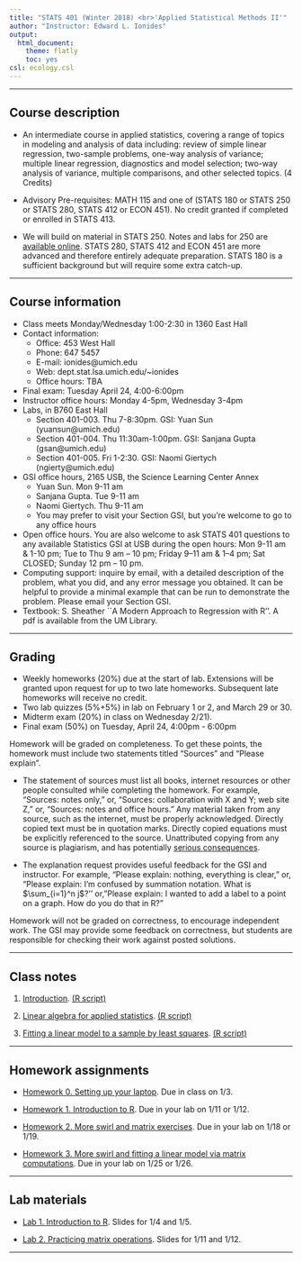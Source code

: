 ```yaml
---
title: "STATS 401 (Winter 2018) <br>'Applied Statistical Methods II'"
author: "Instructor: Edward L. Ionides"
output:
  html_document:
    theme: flatly
    toc: yes
csl: ecology.csl
---
```


------

## Course description

* An intermediate course in applied statistics, covering a range of topics in modeling and analysis of data including: review of simple linear regression, two-sample problems, one-way analysis of variance; multiple linear regression, diagnostics and model selection; two-way analysis of variance, multiple comparisons, and other selected topics. (4 Credits)

* Advisory Pre-requisites: MATH 115 and one of (STATS 180 or STATS 250 or STATS 280, STATS 412 or ECON 451). No credit granted if completed or enrolled in STATS 413.

* We will build on material in STATS 250. Notes and labs for 250 are [available online](https://open.umich.edu/find/open-educational-resources/statistics/statistics-250-introduction-statistics-data-analysis).
STATS 280, STATS 412 and ECON 451 are more advanced and therefore entirely adequate preparation. STATS 180 is a sufficient background but will require some extra catch-up.

--------------

## Course information

* Class meets Monday/Wednesday 1:00-2:30 in 1360 East Hall
* Contact information:
    + Office: 453 West Hall 
    + Phone: 647 5457 
    + E-mail: ionides@umich.edu 
    + Web: dept.stat.lsa.umich.edu/~ionides
    + Office hours:  TBA
* Final exam: Tuesday April 24, 4:00-6:00pm
* Instructor office hours: Monday 4-5pm, Wednesday 3-4pm
* Labs, in B760 East Hall
    + Section 401-003. Thu 7-8:30pm. GSI: Yuan Sun (yuansun@umich.edu)
    + Section 401-004. Thu 11:30am-1:00pm. GSI: Sanjana Gupta (gsan@umich.edu)
    + Section 401-005. Fri 1-2:30. GSI: Naomi Giertych (ngierty@umich.edu)
* GSI office hours, 2165 USB, the Science Learning Center Annex
    + Yuan Sun. Mon 9-11 am 
    + Sanjana Gupta. Tue 9-11 am
    + Naomi Giertych. Thu 9-11 am
    + You may prefer to visit your Section GSI, but you're welcome to go to any office hours
* Open office hours. You are also welcome to ask STATS 401 questions to any available Statistics GSI at USB during the open hours: Mon 9-11 am & 1-10 pm; Tue to Thu 9 am – 10 pm;  Friday 9–11 am & 1–4 pm;  Sat CLOSED; Sunday 12 pm – 10 pm.
* Computing support: inquire by email, with a detailed description of the problem, what you did, and any error message you obtained. It can be helpful to provide a minimal example that can be run to demonstrate the problem. Please email your Section GSI.
* Textbook: S. Sheather ``A Modern Approach to Regression with R''. A pdf is available from the UM Library.

-----------

##  Grading

* Weekly homeworks (20\%) due at the start of lab. Extensions will be granted upon request for up to two late homeworks. Subsequent late homeworks will receive no credit.
* Two lab quizzes (5\%+5\%) in lab on February 1 or 2, and March 29 or 30.
* Midterm exam (20\%) in class on Wednesday 2/21).
* Final exam (50\%) on Tuesday, April 24, 4:00pm - 6:00pm

Homework will be graded on completeness. 
To get these points, the homework must include two statements titled "Sources" and "Please explain".
 
* The statement of sources must list all books, internet resources or other people consulted while completing the homework. For example, "Sources: notes only," or, "Sources: collaboration with X and Y; web site Z," or, "Sources: notes and office hours."
Any material taken from any source, such as the internet, must be properly acknowledged. 
Directly copied text must be in quotation marks.
Directly copied equations must be explicitly referenced to the source.
Unattributed copying from any source is plagiarism, and has potentially [serious consequences](https://lsa.umich.edu/lsa/academics/academic-integrity/academic-misconduct.html).

* The explanation request provides useful feedback for the GSI and instructor. For example, "Please explain: nothing, everything is clear," or, "Please explain: I'm confused by summation notation. What is $\sum_{i=1}^n j$?'' or, "Please explain: I wanted to add a label to a point on a graph. How do you do that in R?"

Homework will not be graded on correctness, to encourage independent work.
The GSI may provide some feedback on correctness, but students are responsible for checking their work against posted solutions.


----------

## Class notes

1. [Introduction](01/notes01.pdf). [(R script)](01/notes01.R)

2. [Linear algebra for applied statistics](02/notes02.pdf). [(R script)](02/notes02.R)

3. [Fitting a linear model to a sample by least squares](03/notes03.pdf). [(R script)](03/notes03.R)

--------

## Homework assignments

* [Homework 0. Setting up your laptop](hw/hw00/hw00.html). 
Due in class on 1/3.

* [Homework 1. Introduction to R](hw/hw01/hw01.html). 
Due in your lab on 1/11 or 1/12. 

* [Homework 2. More swirl and matrix exercises](hw/hw02/hw02.html). 
Due in your lab on 1/18 or 1/19. 

* [Homework 3. More swirl and fitting a linear model via matrix computations](hw/hw03/hw03.html). 
Due in your lab on 1/25 or 1/26. 


------------

## Lab materials

* [Lab 1. Introduction to R](lab/lab01/lab01.pdf). Slides for 1/4 and 1/5.

* [Lab 2. Practicing matrix operations](lab/lab02/lab02.pdf). Slides for 1/11 and 1/12.

------------